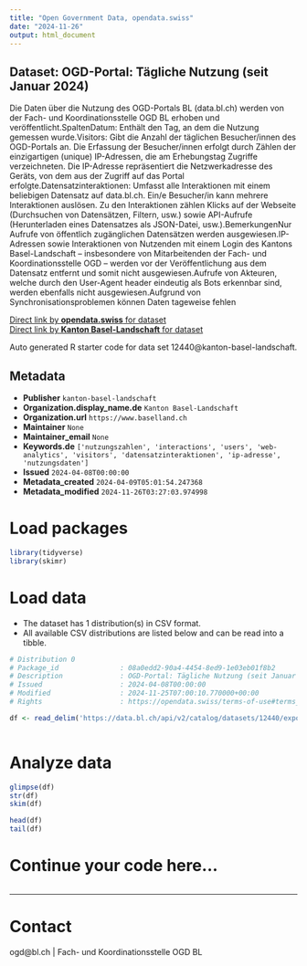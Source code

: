 ```yaml
---
title: "Open Government Data, opendata.swiss"
date: "2024-11-26"
output: html_document
---
```


## Dataset: OGD-Portal: Tägliche Nutzung (seit Januar 2024)

Die Daten über die Nutzung des OGD-Portals BL (data.bl.ch) werden von der Fach- und Koordinationsstelle OGD BL erhoben und veröffentlicht.SpaltenDatum: Enthält den Tag, an dem die Nutzung gemessen wurde.Visitors: Gibt die Anzahl der täglichen Besucher/innen des OGD-Portals an. Die Erfassung der Besucher/innen erfolgt durch Zählen der einzigartigen (unique) IP-Adressen, die am Erhebungstag Zugriffe verzeichneten. Die IP-Adresse repräsentiert die Netzwerkadresse des Geräts, von dem aus der Zugriff auf das Portal erfolgte.Datensatzinteraktionen: Umfasst alle Interaktionen mit einem beliebigen Datensatz auf data.bl.ch. Ein/e Besucher/in kann mehrere Interaktionen auslösen. Zu den Interaktionen zählen Klicks auf der Webseite (Durchsuchen von Datensätzen, Filtern, usw.) sowie API-Aufrufe (Herunterladen eines Datensatzes als JSON-Datei, usw.).BemerkungenNur Aufrufe von öffentlich zugänglichen Datensätzen werden ausgewiesen.IP-Adressen sowie Interaktionen von Nutzenden mit einem Login des Kantons Basel-Landschaft – insbesondere von Mitarbeitenden der Fach- und Koordinationsstelle OGD – werden vor der Veröffentlichung aus dem Datensatz entfernt und somit nicht ausgewiesen.Aufrufe von Akteuren, welche durch den User-Agent header eindeutig als Bots erkennbar sind, werden ebenfalls nicht ausgewiesen.Aufgrund von Synchronisationsproblemen können Daten tageweise fehlen

[Direct link by **opendata.swiss** for dataset](https://opendata.swiss/de/dataset/tagliche-nutzung-des-ogd-portals-seit-oktober-2023)<br>
[Direct link by **Kanton Basel-Landschaft** for dataset](https://data.bl.ch/explore/dataset/12440/)

Auto generated R starter code for data set 12440@kanton-basel-landschaft.

## Metadata

- **Publisher** `kanton-basel-landschaft`
- **Organization.display_name.de** `Kanton Basel-Landschaft`
- **Organization.url** `https://www.baselland.ch`
- **Maintainer** `None`
- **Maintainer_email** `None`
- **Keywords.de** `['nutzungszahlen', 'interactions', 'users', 'web-analytics', 'visitors', 'datensatzinteraktionen', 'ip-adresse', 'nutzungsdaten']`
- **Issued** `2024-04-08T00:00:00`
- **Metadata_created** `2024-04-09T05:01:54.247368`
- **Metadata_modified** `2024-11-26T03:27:03.974998`


# Load packages

```r

library(tidyverse)
library(skimr)

```

# Load data

-   The dataset has 1 distribution(s) in CSV format.
-   All available CSV distributions are listed below and can be read into a tibble.

```r

# Distribution 0
# Package_id               : 08a0edd2-90a4-4454-8ed9-1e03eb01f8b2
# Description              : OGD-Portal: Tägliche Nutzung (seit Januar 2024) (csv)
# Issued                   : 2024-04-08T00:00:00
# Modified                 : 2024-11-25T07:00:10.770000+00:00
# Rights                   : https://opendata.swiss/terms-of-use#terms_by

df <- read_delim('https://data.bl.ch/api/v2/catalog/datasets/12440/exports/csv?use_labels=true')



```

# Analyze data

```r

glimpse(df)
str(df)
skim(df)

head(df)
tail(df)

```

# Continue your code here...

```r

```

------------------------------------------------------------------------

# Contact

ogd@bl.ch | Fach- und Koordinationsstelle OGD BL
